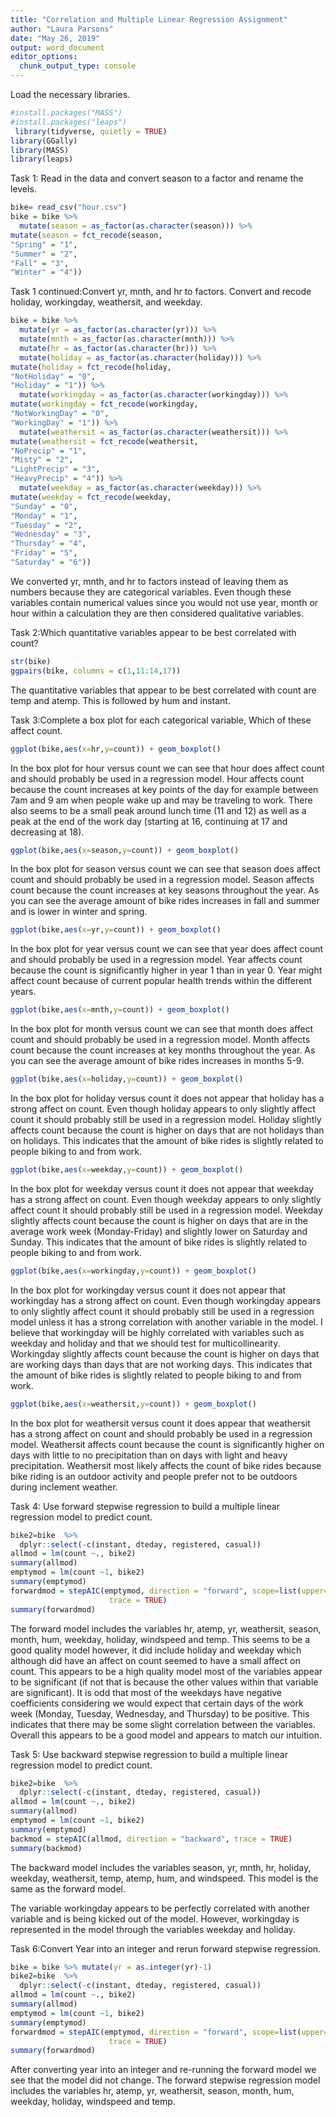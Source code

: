 ---
title: "Correlation and Multiple Linear Regression Assignment"
author: "Laura Parsons"
date: "May 26, 2019"
output: word_document
editor_options: 
  chunk_output_type: console
---
Load the necessary libraries.  
```{r}
#install.packages("MASS")
#install.packages("leaps")
 library(tidyverse, quietly = TRUE)
library(GGally)
library(MASS)
library(leaps)
```

Task 1: Read in the data and convert season to a factor and rename the levels.
```{r}
bike= read_csv("hour.csv")
bike = bike %>% 
  mutate(season = as_factor(as.character(season))) %>%
mutate(season = fct_recode(season,
"Spring" = "1",
"Summer" = "2",
"Fall" = "3",
"Winter" = "4"))
```

Task 1 continued:Convert yr, mnth, and hr to factors. Convert and recode holiday, workingday, weathersit, and weekday.
```{r}
bike = bike %>% 
  mutate(yr = as_factor(as.character(yr))) %>%
  mutate(mnth = as_factor(as.character(mnth))) %>%
  mutate(hr = as_factor(as.character(hr))) %>%
  mutate(holiday = as_factor(as.character(holiday))) %>%
mutate(holiday = fct_recode(holiday,
"NotHoliday" = "0",
"Holiday" = "1")) %>%
  mutate(workingday = as_factor(as.character(workingday))) %>%
mutate(workingday = fct_recode(workingday,
"NotWorkingDay" = "0",
"WorkingDay" = "1")) %>%
  mutate(weathersit = as_factor(as.character(weathersit))) %>%
mutate(weathersit = fct_recode(weathersit,
"NoPrecip" = "1",
"Misty" = "2",
"LightPrecip" = "3",
"HeavyPrecip" = "4")) %>%
  mutate(weekday = as_factor(as.character(weekday))) %>%
mutate(weekday = fct_recode(weekday,
"Sunday" = "0",
"Monday" = "1",
"Tuesday" = "2",
"Wednesday" = "3",
"Thursday" = "4",
"Friday" = "5",
"Saturday" = "6"))
```

We converted yr, mnth, and hr to factors instead of leaving them as numbers because they are categorical variables. Even though these variables contain numerical values since you would not use year, month or hour within a calculation they are then considered qualitative variables.  


Task 2:Which quantitative variables appear to be best correlated with count?
```{r}
str(bike)
ggpairs(bike, columns = c(1,11:14,17))
```

The quantitative variables that appear to be best correlated with count are temp and atemp. This is followed by hum and instant. 

Task 3:Complete a box plot for each categorical variable, Which of these affect count. 
```{r}
ggplot(bike,aes(x=hr,y=count)) + geom_boxplot()
```

In the box plot for hour versus count we can see that hour does affect count and should probably be used in a regression model. Hour affects count because the count increases at key points of the day for example between 7am and 9 am when people wake up and may be traveling to work. There also seems to be a small peak around lunch time (11 and 12) as well as a peak at the end of the work day (starting at 16, continuing at 17 and decreasing at 18).  

```{r}
ggplot(bike,aes(x=season,y=count)) + geom_boxplot()
```

In the box plot for season versus count we can see that season does affect count and should probably be used in a regression model. Season affects count because the count increases at key seasons throughout the year. As you can see the average amount of bike rides increases in fall and summer and is lower in winter and spring. 

```{r}
ggplot(bike,aes(x=yr,y=count)) + geom_boxplot()
```

In the box plot for year versus count we can see that year does affect count and should probably be used in a regression model. Year affects count because the count is significantly higher in year 1 than in year 0. Year might affect count because of current popular health trends within the different years.  

```{r}
ggplot(bike,aes(x=mnth,y=count)) + geom_boxplot()
```

In the box plot for month versus count we can see that month does affect count and should probably be used in a regression model. Month affects count because the count increases at key months throughout the year. As you can see the average amount of bike rides increases in months 5-9. 

```{r}
ggplot(bike,aes(x=holiday,y=count)) + geom_boxplot()
```

In the box plot for holiday versus count it does not appear that holiday has a strong affect on count. Even though holiday appears to only slightly affect count it should probably still be used in a regression model. Holiday slightly affects count because the count is higher on days that are not holidays than on holidays. This indicates that the amount of bike rides is slightly related to people biking to and from work. 

```{r}
ggplot(bike,aes(x=weekday,y=count)) + geom_boxplot()
```

In the box plot for weekday versus count it does not appear that weekday has a strong affect on count. Even though weekday appears to only slightly affect count it should probably still be used in a regression model. Weekday slightly affects count because the count is higher on days that are in the average work week (Monday-Friday) and slightly lower on Saturday and Sunday. This indicates that the amount of bike rides is slightly related to people biking to and from work.  

```{r}
ggplot(bike,aes(x=workingday,y=count)) + geom_boxplot()
```

In the box plot for workingday versus count it does not appear that workingday has a strong affect on count. Even though workingday appears to only slightly affect count it should probably still be used in a regression model unless it has a strong correlation with another variable in the model. I believe that workingday will be highly correlated with variables such as weekday and holiday and that we should test for multicollinearity. Workingday slightly affects count because the count is higher on days that are working days than days that are not working days. This indicates that the amount of bike rides is slightly related to people biking to and from work.  

```{r}
ggplot(bike,aes(x=weathersit,y=count)) + geom_boxplot()
```

In the box plot for weathersit versus count it does appear that weathersit has a strong affect on count and should probably be used in a regression model. Weathersit affects count because the count is significantly higher on days with little to no precipitation than on days with light and heavy precipitation. Weathersit most likely affects the count of bike rides because bike riding is an outdoor activity and people prefer not to be outdoors during inclement weather. 

Task 4: Use forward stepwise regression to build a multiple linear regression model to predict count.
```{r}
bike2=bike  %>%
  dplyr::select(-c(instant, dteday, registered, casual))
allmod = lm(count ~., bike2)
summary(allmod)
emptymod = lm(count ~1, bike2) 
summary(emptymod)
forwardmod = stepAIC(emptymod, direction = "forward", scope=list(upper=allmod,lower=emptymod),
                      trace = TRUE)  
summary(forwardmod)
```

The forward model includes the variables hr, atemp, yr, weathersit, season, month, hum, weekday, holiday, windspeed and temp. This seems to be a good quality model however, it did include holiday and weekday which although did have an affect on count seemed to have a small affect on count. This appears to be a high quality model most of the variables appear to be significant (if not that is because the other values within that variable are significant). It is odd that most of the weekdays have negative coefficients considering we would expect that certain days of the work week (Monday, Tuesday, Wednesday, and Thursday) to be positive. This indicates that there may be some slight correlation between the variables. Overall this appears to be a good model and appears to match our intuition. 

Task 5: Use backward stepwise regression to build a multiple linear regression model to predict count. 
```{r}
bike2=bike  %>%
  dplyr::select(-c(instant, dteday, registered, casual))
allmod = lm(count ~., bike2)
summary(allmod)
emptymod = lm(count ~1, bike2) 
summary(emptymod)
backmod = stepAIC(allmod, direction = "backward", trace = TRUE) 
summary(backmod)
```

The backward model includes the variables season, yr, mnth, hr, holiday, weekday, weathersit, temp, atemp, hum, and windspeed. This model is the same as the forward model.   

The variable workingday appears to be perfectly correlated with another variable and is being kicked out of the model. However, workingday is represented in the model through the variables weekday and holiday. 

Task 6:Convert Year into an integer and rerun forward stepwise regression. 
```{r}
bike = bike %>% mutate(yr = as.integer(yr)-1)
bike2=bike  %>%
  dplyr::select(-c(instant, dteday, registered, casual))
allmod = lm(count ~., bike2)
summary(allmod)
emptymod = lm(count ~1, bike2) 
summary(emptymod)
forwardmod = stepAIC(emptymod, direction = "forward", scope=list(upper=allmod,lower=emptymod),
                      trace = TRUE)  
summary(forwardmod)
```

After converting year into an integer and re-running the forward model we see that the model did not change. The forward stepwise regression model includes the variables hr, atemp, yr, weathersit, season, month, hum, weekday, holiday, windspeed and temp. 